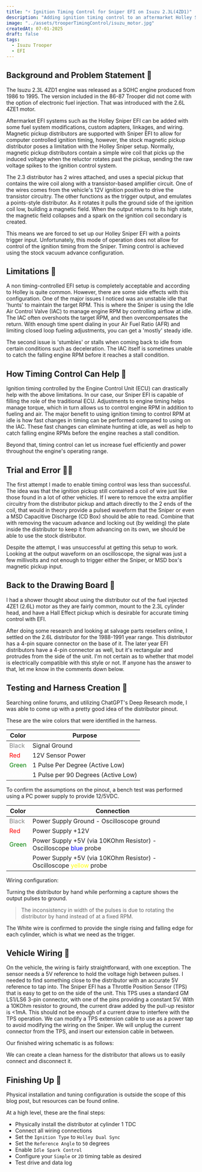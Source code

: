 ```yaml
---
title: "⚡ Ignition Timing Control for Sniper EFI on Isuzu 2.3L(4ZD1)"
description: "Adding ignition timing control to an aftermarket Holley Sniper EFI setup on an Isuzu 2.3L engine"
image: "../assets/trooperTimingControl/isuzu_motor.jpg"
createdAt: 07-01-2025
draft: false
tags:
  - Isuzu Trooper
  - EFI
---
```


## Background and Problem Statement 🤔

The Isuzu 2.3L 4ZD1 engine was released as a SOHC engine produced from 1986 to 1995. The version included in the 86-87 Trooper did not come with the option
of electronic fuel injection. That was introduced with the 2.6L 4ZE1 motor.

Aftermarket EFI systems such as the Holley Sniper EFI can be added with some fuel system modifications, custom adapters, linkages, and wiring.
Magnetic pickup distributors are supported with Sniper EFI to allow for computer controlled ignition timing, however, the stock magnetic pickup
distributor poses a limitation with the Holley Sniper setup. Normally, magnetic pickup distributors contain a simple wire coil that picks up the induced
voltage when the reluctor rotates past the pickup, sending the raw voltage spikes to the ignition control system.

The 2.3 distributor has 2 wires attached, and uses a special pickup that contains the wire coil along with a transistor-based amplifier circuit. One of
the wires comes from the vehicle's 12V ignition positive to drive the transistor circuitry. The other functions as the
trigger output, and emulates a points-style distributor. As it rotates it pulls the ground side of the ignition coil low, building a magnetic field. When
the output returns to its high state, the magnetic field collapses and a spark on the ignition coil secondary is created.

This means we are forced to set up our Holley Sniper EFI with a points trigger input. Unfortunately, this mode of operation does not allow for control
of the ignition timing from the Sniper. Timing control is achieved using the stock vacuum advance configuration.

## Limitations 🚧

A non timing-controlled EFI setup is completely acceptable and according to Holley is quite common. However, there are some side effects with this configuration.
One of the major issues I noticed was an unstable idle that 'hunts' to maintain the target RPM. This is where the Sniper is using the Idle Air Control Valve (IAC) to
manage engine RPM by controlling airflow at idle. The IAC often overshoots the target RPM, and then overcompensates the return. With enough time spent dialing in
your Air Fuel Ratio (AFR) and limiting closed loop fueling adjustments, you can get a 'mostly' steady idle.

The second issue is 'stumbles' or stalls when coming back to idle from certain conditions such as deceleration. The IAC itself is sometimes unable to catch the falling
engine RPM before it reaches a stall condition.

## How Timing Control Can Help 🤝

Ignition timing controlled by the Engine Control Unit (ECU) can drastically help with the above limitations. In our case, our Sniper EFI is capable of filling the
role of the traditional ECU. Adjustments to engine timing helps manage torque, which in turn allows us to control engine RPM in addition to fueling and air. The
major benefit to using ignition timing to control RPM at idle is how fast changes in timing can be performed compared to using on the IAC. These fast changes
can eliminate hunting at idle, as well as help to catch falling engine RPMs before the engine reaches a stall condition.

Beyond that, timing control can let us increase fuel efficiently and power throughout the engine's operating range.

## Trial and Error ⛓️‍💥

The first attempt I made to enable timing control was less than successful. The idea was that the ignition pickup still contained a coil of wire just like those found
in a lot of other vehicles. If I were to remove the extra amplifier circuitry from the distributor pickup and attach directly to the 2 ends of the coil, that would
in theory provide a pulsed waveform that the Sniper or even a MSD Capacitive Discharge (CD Box) should be able to read. Combine that with removing the vacuum advance
and locking out (by welding) the plate inside the distributor to keep it from advancing on its own, we should be able to use the stock distributor.

Despite the attempt, I was unsuccessful at getting this setup to work. Looking at the output waveform on an oscilloscope, the signal was just a few millivolts and not
enough to trigger either the Sniper, or MSD box's magnetic pickup input.

## Back to the Drawing Board 🔄

I had a shower thought about using the distributor out of the fuel injected 4ZE1 (2.6L) motor as they are fairly common, mount to the 2.3L cylinder head, and have a
Hall Effect pickup which is desirable for accurate timing control with EFI.

After doing some research and looking at salvage parts resellers online, I settled on the 2.6L distributor for the 1988-1991 year range. This distributor has a 4-pin
square connector on the base of it. The later year EFI distributors have a 4-pin connector as well, but it's rectangular and protrudes from the side of the unit. I'm
not certain as to whether that model is electrically compatible with this style or not. If anyone has the answer to that, let me know in the comments down below.

## Testing and Harness Creation 🧪

Searching online forums, and utilizing ChatGPT's Deep Research mode, I was able to come up with a pretty good idea of the distributor pinout.

These are the wire colors that were identified in the harness.

| Color | Purpose |
| -- | -- |
| <font color="gray">Black</font> | Signal Ground |
| <font color="red">Red</font> | 12V Sensor Power |
| <font color="green">Green</font> | 1 Pulse Per Degree (Active Low) |
| <font color="white">White</font> | 1 Pulse per 90 Degrees (Active Low) |

To confirm the assumptions on the pinout, a bench test was performed using a PC power supply to provide 12/5VDC.

| Color | Connection |
| -- | -- |
| <font color="gray">Black</font> | Power Supply Ground - Oscilloscope ground |
| <font color="red">Red</font> | Power Supply +12V |
| <font color="green">Green</font> | Power Supply +5V (via 10KOhm Resistor) - Oscilloscope <font color="blue">blue</font> probe |
| <font color="white">White</font> | Power Supply +5V (via 10KOhm Resistor) - Oscilloscope <font color="yellow">yellow</font> probe |

Wiring configuration:

<ImageLink src={bench_test_1} alt="Bench testing of distributor - wiring setup" width="600" quality="high" />

Turning the distributor by hand while performing a capture shows the output pulses to ground.

> The inconsistency in width of the pulses is due to rotating the distributor by hand instead of at a fixed RPM.

<ImageLink src={bench_test_2} alt="Bench testing of distributor - Oscilloscope" width="600" quality="high" />

The White wire is confirmed to provide the single rising and falling edge for each cylinder, which is what we need as the trigger.

## Vehicle Wiring 🚗

On the vehicle, the wiring is fairly straightforward, with one exception. The sensor needs a 5V reference to hold the voltage high between
pulses. I needed to find something close to the distributor with an accurate 5V reference to tap into. The Sniper EFI has a Throttle
Position Sensor (TPS) that is easy to get to on the side of the unit. This TPS uses a standard GM LS1/LS6 3-pin connector, with one of the
pins providing a constant 5V. With a 10KOhm resistor to ground, the current draw added by the pull-up resistor is &lt;1mA. This should not
be enough of a current draw to interfere with the TPS operation. We can modify a TPS extension cable to use as a power tap to avoid
modifying the wiring on the Sniper. We will unplug the current connector from the TPS, and insert our extension cable in between.

Our finished wiring schematic is as follows:

<ImageLink src={schematic} alt="Final schematic" width="800" quality="high" />

We can create a clean harness for the distributor that allows us to easily connect and disconnect it.

<ImageLink src={distributor} alt="Final schematic" width="800" quality="high" />

## Finishing Up 🏁

Physical installation and tuning configuration is outside the scope of this blog post, but resources can be found online.

At a high level, these are the final steps:

- Physically install the distributor at cylinder 1 TDC
- Connect all wiring connections
- Set the `Ignition Type` to `Holley Dual Sync`
- Set the `Reference Angle` to `50` degrees
- Enable `Idle Spark Control`
- Configure your `Simple` or `2D` timing table as desired
- Test drive and data log